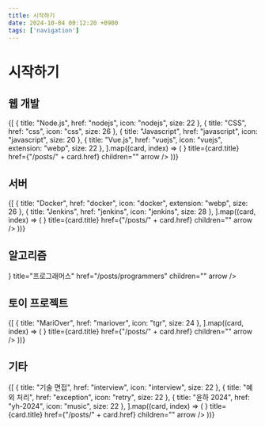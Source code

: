 ```yaml
---
title: 시작하기
date: 2024-10-04 00:12:20 +0900
tags: ['navigation']
---
```



# 시작하기

## 웹 개발

<Cards>
	{[
		{ title: "Node.js", href: "nodejs", icon: "nodejs", size: 22 },
		{ title: "CSS", href: "css", icon: "css", size: 26 },
		{ title: "Javascript", href: "javascript", icon: "javascript", size: 20 },
		{ title: "Vue.js", href: "vuejs", icon: "vuejs", extension: "webp", size: 22 },
	].map((card, index) => (
		<Cards.Card
			key={index}
			icon={
				<NextraIcon
					name={card.icon}
					width={card.size}
					height={card.size}
					extension={card.extension ?? undefined}
				/>
			}
			title={card.title}
			href={"/posts/" + card.href}
			children=""
			arrow
		/>
	))}
</Cards>

## 서버

<Cards>
	{[
		{ title: "Docker", href: "docker", icon: "docker", extension: "webp", size: 26 },
		{ title: "Jenkins", href: "jenkins", icon: "jenkins", size: 28 },
	].map((card, index) => (
		<Cards.Card
			key={index}
			icon={
				<NextraIcon
					name={card.icon}
					extension={card.extension ?? undefined}
					width={card.size}
					height={card.size}
				/>
			}
			title={card.title}
			href={"/posts/" + card.href}
			children=""
			arrow
		/>
	))}
</Cards>

## 알고리즘

<Cards>
	<Cards.Card
		icon={<NextraIcon name="programmers" width={20} height={20} />}
		title="프로그래머스"
		href="/posts/programmers"
		children=""
		arrow
	/>
</Cards>

## 토이 프로젝트

<Cards>
	{[
		{ title: "MariOver", href: "mariover", icon: "tgr", size: 24 },
	].map((card, index) => (
		<Cards.Card
			key={index}
			icon={<NextraIcon name={card.icon} width={card.size} height={card.size} />}
			title={card.title}
			href={"/posts/" + card.href}
			children=""
			arrow
		/>
	))}
</Cards>

## 기타

<Cards>
	{[
		{ title: "기술 면접", href: "interview", icon: "interview", size: 22 },
		{ title: "예외 처리", href: "exception", icon: "retry", size: 22 },
		{ title: "윤하 2024", href: "yh-2024", icon: "music", size: 22 },
	].map((card, index) => (
		<Cards.Card
			key={index}
			icon={<NextraIcon name={card.icon} width={card.size} height={card.size} />}
			title={card.title}
			href={"/posts/" + card.href}
			children=""
			arrow
		/>
	))}
</Cards>